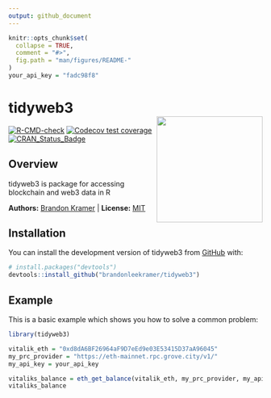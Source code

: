 ```yaml
---
output: github_document
---
```


```r
knitr::opts_chunk$set(
  collapse = TRUE,
  comment = "#>",
  fig.path = "man/figures/README-"
)
your_api_key = "fadc98f8"
```

# tidyweb3 <br><img src="man/figures/tidyweb3.png" align="right" height="210" />

<!-- badges: start -->
[![R-CMD-check](https://github.com/tidyverse/ggplot2/actions/workflows/R-CMD-check.yaml/badge.svg)](https://github.com/tidyverse/ggplot2/actions/workflows/R-CMD-check.yaml)
[![Codecov test coverage](https://codecov.io/gh/tidyverse/ggplot2/branch/main/graph/badge.svg)](https://app.codecov.io/gh/brandonleekramer/tidyweb3?branch=main)
[![CRAN_Status_Badge](https://www.r-pkg.org/badges/version/ggplot2)](https://cran.r-project.org/package=ggplot2)
<!-- badges: end -->

## Overview

tidyweb3 is package for accessing blockchain and web3 data in R

**Authors:** [Brandon Kramer](https://www.brandonleekramer.com/) | 
**License:** [MIT](https://opensource.org/licenses/MIT)<br/>

## Installation

You can install the development version of tidyweb3 from [GitHub](https://github.com/) with:

``` r
# install.packages("devtools")
devtools::install_github("brandonleekramer/tidyweb3")
```

## Example

This is a basic example which shows you how to solve a common problem:

```r
library(tidyweb3)

vitalik_eth = "0xd8dA6BF26964aF9D7eEd9e03E53415D37aA96045"
my_prc_provider = "https://eth-mainnet.rpc.grove.city/v1/"
my_api_key = your_api_key

vitaliks_balance = eth_get_balance(vitalik_eth, my_prc_provider, my_api_key)
vitaliks_balance
```




